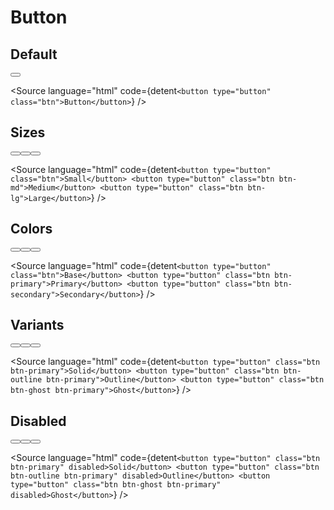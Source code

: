 
<Meta title="Components/Button" />

# Button

## Default

<div className="pt-4">
  <Button label="Button" />
</div>

<Source
  language="html"
  code={detent`
    <button type="button" class="btn">Button</button>
  `}
/>

## Sizes

<div className="flex items-start gap-3 pt-4">
  <Button label="Small" />
  <Button size="medium" label="Medium" />
  <Button size="large" label="Large" />
</div>

<Source
  language="html"
  code={detent`
    <button type="button" class="btn">Small</button>
    <button type="button" class="btn btn-md">Medium</button>
    <button type="button" class="btn btn-lg">Large</button>
  `}
/>

## Colors

<div className="flex items-start gap-3 pt-4">
  <Button label="Base" />
  <Button color="primary" label="Primary" />
  <Button color="secondary" label="Secondary" />
</div>

<Source
  language="html"
  code={detent`
    <button type="button" class="btn">Base</button>
    <button type="button" class="btn btn-primary">Primary</button>
    <button type="button" class="btn btn-secondary">Secondary</button>
  `}
/>

## Variants

<div className="flex items-start gap-3 pt-4">
  <Button color="primary" label="Solid" />
  <Button color="primary" variant="outline" label="Outline" />
  <Button color="primary" variant="ghost" label="Ghost" />
</div>

<Source
  language="html"
  code={detent`
    <button type="button" class="btn btn-primary">Solid</button>
    <button type="button" class="btn btn-outline btn-primary">Outline</button>
    <button type="button" class="btn btn-ghost btn-primary">Ghost</button>
  `}
/>

## Disabled

<div className="flex items-start gap-3 pt-4">
  <Button color="primary" label="Solid" isDisabled />
  <Button color="primary" variant="outline" label="Outline" isDisabled />
  <Button color="primary" variant="ghost" label="Ghost" isDisabled />
</div>

<Source
  language="html"
  code={detent`
    <button type="button" class="btn btn-primary" disabled>Solid</button>
    <button type="button" class="btn btn-outline btn-primary" disabled>Outline</button>
    <button type="button" class="btn btn-ghost btn-primary" disabled>Ghost</button>
  `}
/>
